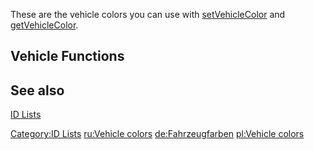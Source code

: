 These are the vehicle colors you can use with [[/setVehicleColor.md|setVehicleColor]] and [[/getVehicleColor.md|getVehicleColor]].
{{Vehicle colors}}

==Vehicle Functions==
{{Vehicle functions}}

==See also==
[[/id.md|ID Lists]]

[[/Category:ID Lists.md|Category:ID Lists]]
[[/ru:Vehicle colors.md|ru:Vehicle colors]]
[[/de:Fahrzeugfarben.md|de:Fahrzeugfarben]]
[[/pl:Vehicle colors.md|pl:Vehicle colors]]